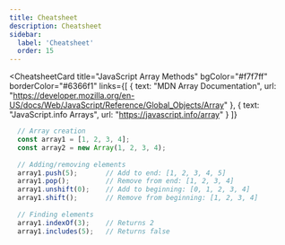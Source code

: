```yaml
---
title: Cheatsheet
description: Cheatsheet
sidebar:
  label: 'Cheatsheet'
  order: 15
---
```




<CheatsheetCard 
  title="JavaScript Array Methods" 
  bgColor="#f7f7ff"
  borderColor="#6366f1"
  links={[
    { text: "MDN Array Documentation", url: "https://developer.mozilla.org/en-US/docs/Web/JavaScript/Reference/Global_Objects/Array" },
    { text: "JavaScript.info Arrays", url: "https://javascript.info/array" }
  ]}
>

```js
  // Array creation
  const array1 = [1, 2, 3, 4];
  const array2 = new Array(1, 2, 3, 4);
  
  // Adding/removing elements
  array1.push(5);       // Add to end: [1, 2, 3, 4, 5]
  array1.pop();         // Remove from end: [1, 2, 3, 4]
  array1.unshift(0);    // Add to beginning: [0, 1, 2, 3, 4]
  array1.shift();       // Remove from beginning: [1, 2, 3, 4]
  
  // Finding elements
  array1.indexOf(3);    // Returns 2
  array1.includes(5);   // Returns false
```
</CheatsheetCard>


